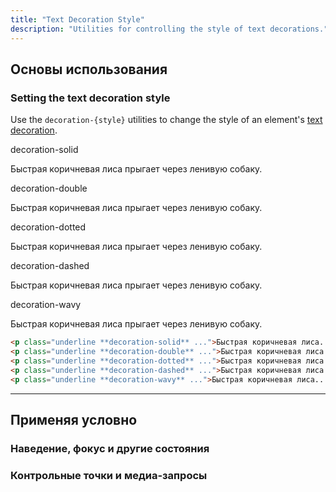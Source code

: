 ```yaml
---
title: "Text Decoration Style"
description: "Utilities for controlling the style of text decorations."
---
```




## Основы использования

### Setting the text decoration style

Use the `decoration-{style}` utilities to change the style of an element's [text decoration](/docs/text-decoration).

<Example>
  <div class="flex flex-col gap-8 text-gray-900">
    <div>
      <div class="font-medium text-sm text-gray-500 font-mono mb-3">decoration-solid</div>
      <p class="text-lg font-medium underline decoration-gray-900 decoration-solid">Быстрая коричневая лиса прыгает через ленивую собаку.</p>
    </div>
    <div>
      <div class="font-medium text-sm text-gray-500 font-mono mb-3">decoration-double</div>
      <p class="text-lg font-medium underline decoration-gray-900 decoration-double">Быстрая коричневая лиса прыгает через ленивую собаку.</p>
    </div>
    <div>
      <div class="font-medium text-sm text-gray-500 font-mono mb-3">decoration-dotted</div>
      <p class="text-lg font-medium underline decoration-gray-900 decoration-dotted">Быстрая коричневая лиса прыгает через ленивую собаку.</p>
    </div>
    <div>
      <div class="font-medium text-sm text-gray-500 font-mono mb-3">decoration-dashed</div>
      <p class="text-lg font-medium underline decoration-gray-900 decoration-dashed">Быстрая коричневая лиса прыгает через ленивую собаку.</p>
    </div>
    <div>
      <div class="font-medium text-sm text-gray-500 font-mono mb-3">decoration-wavy</div>
      <p class="text-lg font-medium underline decoration-gray-900 decoration-wavy">Быстрая коричневая лиса прыгает через ленивую собаку.</p>
    </div>
  </div>
</Example>

```html
<p class="underline **decoration-solid** ...">Быстрая коричневая лиса...</p>
<p class="underline **decoration-double** ...">Быстрая коричневая лиса...</p>
<p class="underline **decoration-dotted** ...">Быстрая коричневая лиса...</p>
<p class="underline **decoration-dashed** ...">Быстрая коричневая лиса...</p>
<p class="underline **decoration-wavy** ...">Быстрая коричневая лиса...</p>
```

---

## <Heading ignore>Применяя условно</Heading>

### <Heading ignore>Наведение, фокус и другие состояния</Heading>

<HoverFocusAndOtherStates defaultClass="underline" featuredClass="decoration-dashed" element="p" />

### <Heading ignore>Контрольные точки и медиа-запросы</Heading>

<BreakpointsAndMediaQueries defaultClass="underline" featuredClass="decoration-dashed" element="p" />
